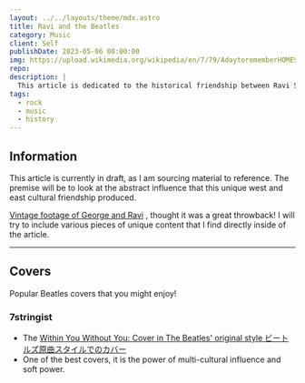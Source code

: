 ```yaml
---
layout: ../../layouts/theme/mdx.astro
title: Ravi and the Beatles
category: Music
client: Self
publishDate: 2023-05-06 00:00:00
img: https://upload.wikimedia.org/wikipedia/en/7/79/AdaytorememberHOMESICK.jpg
repo:
description: |
  This article is dedicated to the historical friendship between Ravi Shankar and George Harrison.
tags:
  - rock
  - music
  - history
---
```


## Information

This article is currently in draft, as I am sourcing material to reference.
The premise will be to look at the abstract influence that this unique west and east cultural friendship produced.

[Vintage footage of George and Ravi](https://youtu.be/mwb3tHWQJEY?t=2566) , thought it was a great throwback!
I will try to include various pieces of unique content that I find directly inside of the article.

---

## Covers

Popular Beatles covers that you might enjoy!

### 7stringist

- The [Within You Without You: Cover in The Beatles' original style ビートルズ原曲スタイルでのカバー](https://www.youtube.com/watch?v=KOD5oRMf7GQ)
- One of the best covers, it is the power of multi-cultural influence and soft power.
